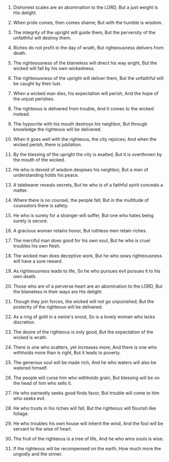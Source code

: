 
1. Dishonest scales are an abomination to the LORD, But a just weight is His delight.

2. When pride comes, then comes shame; But with the humble is wisdom.

3. The integrity of the upright will guide them, But the perversity of the unfaithful will destroy them.

4. Riches do not profit in the day of wrath, But righteousness delivers from death.

5. The righteousness of the blameless will direct his way aright, But the wicked will fall by his own wickedness.

6. The righteousness of the upright will deliver them, But the unfaithful will be caught by their lust.

7. When a wicked man dies, his expectation will perish, And the hope of the unjust perishes.

8. The righteous is delivered from trouble, And it comes to the wicked instead.

9. The hypocrite with his mouth destroys his neighbor, But through knowledge the righteous will be delivered.

10. When it goes well with the righteous, the city rejoices; And when the wicked perish, there is jubilation.

11. By the blessing of the upright the city is exalted, But it is overthrown by the mouth of the wicked.

12. He who is devoid of wisdom despises his neighbor, But a man of understanding holds his peace.

13. A talebearer reveals secrets, But he who is of a faithful spirit conceals a matter.

14. Where there is no counsel, the people fall; But in the multitude of counselors there is safety.

15. He who is surety for a stranger will suffer, But one who hates being surety is secure.

16. A gracious woman retains honor, But ruthless men retain riches.

17. The merciful man does good for his own soul, But he who is cruel troubles his own flesh.

18. The wicked man does deceptive work, But he who sows righteousness will have a sure reward.

19. As righteousness leads to life, So he who pursues evil pursues it to his own death.

20. Those who are of a perverse heart are an abomination to the LORD, But the blameless in their ways are His delight.

21. Though they join forces, the wicked will not go unpunished; But the posterity of the righteous will be delivered.

22. As a ring of gold in a swine's snout, So is a lovely woman who lacks discretion.

23. The desire of the righteous is only good, But the expectation of the wicked is wrath.

24. There is one who scatters, yet increases more; And there is one who withholds more than is right, But it leads to poverty.

25. The generous soul will be made rich, And he who waters will also be watered himself.

26. The people will curse him who withholds grain, But blessing will be on the head of him who sells it.

27. He who earnestly seeks good finds favor, But trouble will come to him who seeks evil.

28. He who trusts in his riches will fall, But the righteous will flourish like foliage.

29. He who troubles his own house will inherit the wind, And the fool will be servant to the wise of heart.

30. The fruit of the righteous is a tree of life, And he who wins souls is wise.

31. If the righteous will be recompensed on the earth, How much more the ungodly and the sinner.


